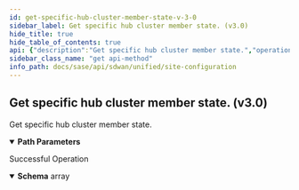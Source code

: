 ```yaml
---
id: get-specific-hub-cluster-member-state-v-3-0
sidebar_label: Get specific hub cluster member state. (v3.0)
hide_title: true
hide_table_of_contents: true
api: {"description":"Get specific hub cluster member state.","operationId":"get-sdwan-v3.0-api-sites-site_id-hubclusters-hub_cluster_id-hubclustermembers-hub_cluster_member_id-status","parameters":[{"description":"Site Id","in":"path","name":"site_id","required":true,"schema":{"description":"Site Id","type":"string"}},{"description":"Hub Cluster Id","in":"path","name":"hub_cluster_id","required":true,"schema":{"description":"Hub Cluster Id","type":"string"}},{"description":"Hub Cluster Member Id","in":"path","name":"hub_cluster_member_id","required":true,"schema":{"description":"Hub Cluster Member Id","type":"string"}}],"responses":{"200":{"content":{"application/json":{"schema":{"items":{"properties":{"headend1_site_ids":{"description":"Headend1 Site Ids","items":{"description":"Headend1 Site Ids","type":"string"},"type":"array"},"headend2_site_ids":{"description":"Headend2 Site Ids","items":{"description":"Headend2 Site Ids","type":"string"},"type":"array"},"hub_element_id":{"description":"Hub Element Id","type":"string"},"id":{"description":"Id","type":"string"}}},"type":"array"}}},"description":"Successful Operation"}},"tags":["Site Configuration"],"method":"get","path":"/sdwan/v3.0/api/sites/{site_id}/hubclusters/{hub_cluster_id}/hubclustermembers/{hub_cluster_member_id}/status","servers":[{"url":"/"}],"info":{"contact":{},"description":"List of APIs used to manage your site specific configuration attributes, and HA configuration for both branch and data center sites.","title":"Site Configuration","version":"Latest"},"postman":{"name":"Get specific hub cluster member state. (v3.0)","description":{"content":"Get specific hub cluster member state.","type":"text/plain"},"url":{"path":["sdwan","v3.0","api","sites",":site_id","hubclusters",":hub_cluster_id","hubclustermembers",":hub_cluster_member_id","status"],"host":["{{baseUrl}}"],"query":[],"variable":[{"disabled":false,"description":{"content":"(Required) Site Id","type":"text/plain"},"type":"any","value":"","key":"site_id"},{"disabled":false,"description":{"content":"(Required) Hub Cluster Id","type":"text/plain"},"type":"any","value":"","key":"hub_cluster_id"},{"disabled":false,"description":{"content":"(Required) Hub Cluster Member Id","type":"text/plain"},"type":"any","value":"","key":"hub_cluster_member_id"}]},"header":[{"key":"Accept","value":"application/json"}],"method":"GET"}}
sidebar_class_name: "get api-method"
info_path: docs/sase/api/sdwan/unified/site-configuration
---
```



## Get specific hub cluster member state. (v3.0)



Get specific hub cluster member state.

<details style={{"marginBottom":"1rem"}} data-collapsed={false} open={true}><summary style={{}}><strong>Path Parameters</strong></summary><div><ul><ParamsItem className={"paramsItem"} param={{"description":"Site Id","in":"path","name":"site_id","required":true,"schema":{"description":"Site Id","type":"string"}}}></ParamsItem><ParamsItem className={"paramsItem"} param={{"description":"Hub Cluster Id","in":"path","name":"hub_cluster_id","required":true,"schema":{"description":"Hub Cluster Id","type":"string"}}}></ParamsItem><ParamsItem className={"paramsItem"} param={{"description":"Hub Cluster Member Id","in":"path","name":"hub_cluster_member_id","required":true,"schema":{"description":"Hub Cluster Member Id","type":"string"}}}></ParamsItem></ul></div></details><div><ApiTabs><TabItem label={"200"} value={"200"}><div>

Successful Operation

</div><div><details style={{}} data-collapsed={false} open={true}><summary style={{"textAlign":"left"}}><strong>Schema</strong><span style={{"opacity":"0.6"}}> array</span></summary><div style={{"textAlign":"left","marginLeft":"1rem"}}></div><ul style={{"marginLeft":"1rem"}}><SchemaItem collapsible={false} name={"headend1_site_ids"} required={false} schemaDescription={"Headend1 Site Ids"} schemaName={"string[]"} qualifierMessage={undefined}></SchemaItem><SchemaItem collapsible={false} name={"headend2_site_ids"} required={false} schemaDescription={"Headend2 Site Ids"} schemaName={"string[]"} qualifierMessage={undefined}></SchemaItem><SchemaItem collapsible={false} name={"hub_element_id"} required={false} schemaDescription={"Hub Element Id"} schemaName={"string"} qualifierMessage={undefined}></SchemaItem><SchemaItem collapsible={false} name={"id"} required={false} schemaDescription={"Id"} schemaName={"string"} qualifierMessage={undefined}></SchemaItem></ul></details></div></TabItem></ApiTabs></div>
      